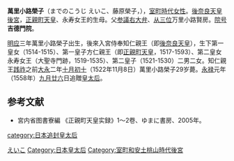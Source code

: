 {{unreferenced|time=2018-01-16T13:15:53+00:00}}
'''萬里小路榮子'''（までのこうじ えいこ、藤原榮子，{{bd|1494年||1522年|11月8日|}}），[[室町時代|室町時代]][[女性|女性]]。[[後奈良天皇|後奈良天皇]][[後宮|後宮]]，[[正親町天皇|正親町天皇]]、永寿女王的生母。父[[参議|参議]][[弁官|右大弁]]、[[从三位|从三位]]万里小路賢房。[[女院|院号]]'''吉德門院'''。

[[明應_(日本)|明应]]三年萬里小路榮子出生，後來入宮侍奉知仁親王（即[[後奈良天皇|後奈良天皇]]），生下第一皇女（1514-1515）、第一皇子方仁親王（即[[正親町天皇|正親町天皇]]，1517-1593）、第二皇女永寿女王（大聖寺門跡，1519-1535）、第二皇子（1521-1530）二男二女。知仁親王[[践祚|践祚]]之前[[大永|大永]]二年[[十月初十|十月初十]]（1522年11月8日）萬里小路榮子29岁薨。[[永禄|永禄]]元年（1558年）[[九月廿六|九月廿六]]日追贈[[皇太后|皇太后]]。

==参考文献==
*宮内省图書寮編 《正親町天皇实録》1～2卷、ゆまに書房、2005年。
{{室町和安土桃山時代皇后}}
{{Japanese-history-stub}}
{{DEFAULTSORT:まてのこうし えいこ}}
[[Category:万里小路家|えいこ]]
[[Category:日本皇太后|Category:日本皇太后]]
[[category:日本追封皇太后|category:日本追封皇太后]]
[[Category:室町和安土桃山時代後宮|Category:室町和安土桃山時代後宮]]